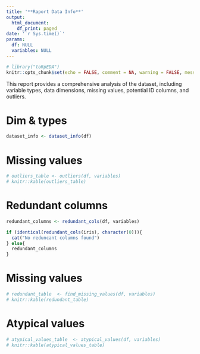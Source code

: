 ```yaml
---
title: '**Raport Data Info**'
output:
  html_document:
    df_print: paged
date: '`r Sys.time()`'
params:
  df: NULL
  variables: NULL
---
```


```r
# library("toRpEDA")
knitr::opts_chunk$set(echo = FALSE, comment = NA, warning = FALSE, message = FALSE)
```

This report provides a comprehensive analysis of the dataset, including variable types, data dimensions, missing values, potential ID columns, and outliers. 

# Dim & types 

```r
dataset_info <- dataset_info(df)
```

# Missing values

```r
# outliers_table <- outliers(df, variables)
# knitr::kable(outliers_table)
```

# Redundant columns

```r
redundant_columns <- redundant_cols(df, variables)

if (identical(redundant_cols(iris), character(0))){
  cat("No reduncant columns found")
} else{
  redundant_columns
}
```

# Missing values

```r
# redundant_table  <- find_missing_values(df, variables)
# knitr::kable(redundant_table)
```


# Atypical values
```r
# atypical_values_table  <- atypical_values(df, variables)
# knitr::kable(atypical_values_table)
```
